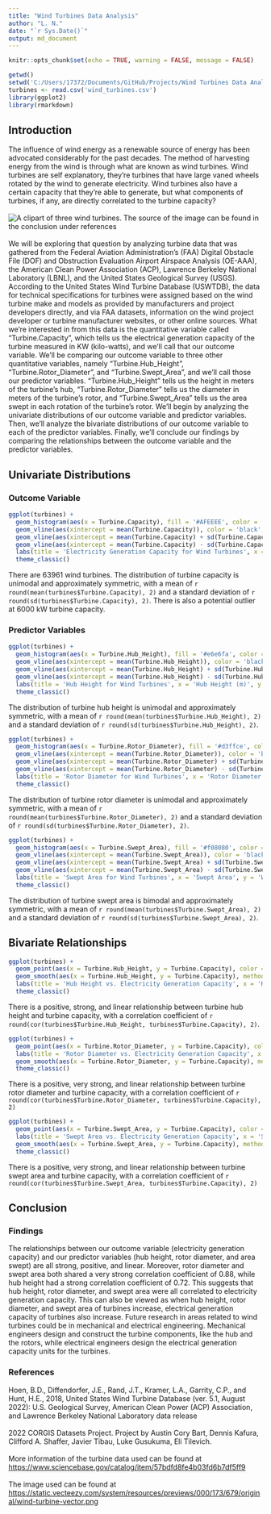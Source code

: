 ```yaml
---
title: "Wind Turbines Data Analysis"
author: "L. N."
date: "`r Sys.Date()`"
output: md_document
---
```


```r
knitr::opts_chunk$set(echo = TRUE, warning = FALSE, message = FALSE)
```

```r
getwd()
setwd('C:/Users/17372/Documents/GitHub/Projects/Wind Turbines Data Analysis')
turbines <- read.csv('wind_turbines.csv')
library(ggplot2)
library(rmarkdown)
```

## Introduction
The influence of wind energy as a renewable source of energy has been advocated considerably for the past decades. The method of harvesting energy from the wind is through what are known as wind turbines. Wind turbines are self explanatory, they're turbines that have large vaned wheels rotated by the wind to generate electricity. Wind turbines also have a certain capacity that they're able to generate, but what components of turbines, if any, are directly correlated to the turbine capacity?
<br><br>
![A clipart of three wind turbines. The source of the image can be found in the conclusion under references](wind_turbines.png)
<br><br>
We will be exploring that question by analyzing turbine data that was gathered from the Federal Aviation Administration's (FAA) Digital Obstacle File (DOF) and Obstruction Evaluation Airport Airspace Analysis (OE-AAA), the American Clean Power Association (ACP), Lawrence Berkeley National Laboratory (LBNL), and the United States Geological Survey (USGS). According to the United States Wind Turbine Database (USWTDB), the data for technical specifications for turbines were assigned based on the wind turbine make and models as provided by manufacturers and project developers directly, and via FAA datasets, information on the wind project developer or turbine manufacturer websites, or other online sources. What we're interested in from this data is the quantitative variable called "Turbine.Capacity", which tells us the electrical generation capacity of the turbine measured in KW (kilo-watts), and we'll call that our outcome variable. We'll be comparing our outcome variable to three other quantitative variables, namely "Turbine.Hub_Height", "Turbine.Rotor_Diameter", and "Turbine.Swept_Area", and we'll call those our predictor variables. "Turbine.Hub_Height" tells us the height in meters of the turbine's hub, "Turbine.Rotor_Diameter" tells us the diameter in meters of the turbine's rotor, and "Turbine.Swept_Area" tells us the area swept in each rotation of the turbine's rotor. We'll begin by analyzing the univariate distributions of our outcome variable and predictor variables. Then, we'll analyze the bivariate distributions of our outcome variable to each of the predictor variables. Finally, we'll conclude our findings by comparing the relationships between the outcome variable and the predictor variables.

## Univariate Distributions

### Outcome Variable

```r
ggplot(turbines) + 
  geom_histogram(aes(x = Turbine.Capacity), fill = '#AFEEEE', color = 'black', bins = 17) + 
  geom_vline(aes(xintercept = mean(Turbine.Capacity)), color = 'black', size = 1, linetype = 'longdash') + 
  geom_vline(aes(xintercept = mean(Turbine.Capacity) + sd(Turbine.Capacity)), color = 'black', size = 1, linetype = 'dashed') + 
  geom_vline(aes(xintercept = mean(Turbine.Capacity) - sd(Turbine.Capacity)), color = 'black', size = 1, linetype = 'dashed') + 
  labs(title = 'Electricity Generation Capacity for Wind Turbines', x = 'Electricity Generation Capacity (kW)', y = 'Wind Turbines') + 
  theme_classic()
```

There are 63961 wind turbines. The distribution of turbine capacity is unimodal and approximately symmetric, with a mean of `r round(mean(turbines$Turbine.Capacity), 2)` and a standard deviation of `r round(sd(turbines$Turbine.Capacity), 2)`. There is also a potential outlier at 6000 kW turbine capacity.

### Predictor Variables

```r
ggplot(turbines) + 
  geom_histogram(aes(x = Turbine.Hub_Height), fill = '#e6e6fa', color = 'black', bins = 17) + 
  geom_vline(aes(xintercept = mean(Turbine.Hub_Height)), color = 'black', size = 1, linetype = 'longdash') + 
  geom_vline(aes(xintercept = mean(Turbine.Hub_Height) + sd(Turbine.Hub_Height)), color = 'black', size = 1, linetype = 'dashed') + 
  geom_vline(aes(xintercept = mean(Turbine.Hub_Height) - sd(Turbine.Hub_Height)), color = 'black', size = 1, linetype = 'dashed') + 
  labs(title = 'Hub Height for Wind Turbines', x = 'Hub Height (m)', y = 'Wind Turbines') + 
  theme_classic()
```

The distribution of turbine hub height is unimodal and approximately symmetric, with a mean of `r round(mean(turbines$Turbine.Hub_Height), 2)` and a standard deviation of `r round(sd(turbines$Turbine.Hub_Height), 2)`.


```r
ggplot(turbines) + 
  geom_histogram(aes(x = Turbine.Rotor_Diameter), fill = '#d3ffce', color = 'black', bins = 17) + 
  geom_vline(aes(xintercept = mean(Turbine.Rotor_Diameter)), color = 'black', size = 1, linetype = 'longdash') + 
  geom_vline(aes(xintercept = mean(Turbine.Rotor_Diameter) + sd(Turbine.Rotor_Diameter)), color = 'black', size = 1, linetype = 'dashed') + 
  geom_vline(aes(xintercept = mean(Turbine.Rotor_Diameter) - sd(Turbine.Rotor_Diameter)), color = 'black', size = 1, linetype = 'dashed') + 
  labs(title = 'Rotor Diameter for Wind Turbines', x = 'Rotor Diameter (m)', y = 'Wind Turbines') + 
  theme_classic()
```

The distribution of turbine rotor diameter is unimodal and approximately symmetric, with a mean of `r round(mean(turbines$Turbine.Rotor_Diameter), 2)` and a standard deviation of `r round(sd(turbines$Turbine.Rotor_Diameter), 2)`.

```r
ggplot(turbines) + 
  geom_histogram(aes(x = Turbine.Swept_Area), fill = '#f08080', color = 'black', bins = 17) + 
  geom_vline(aes(xintercept = mean(Turbine.Swept_Area)), color = 'black', size = 1, linetype = 'longdash') + 
  geom_vline(aes(xintercept = mean(Turbine.Swept_Area) + sd(Turbine.Swept_Area)), color = 'black', size = 1, linetype = 'dashed') + 
  geom_vline(aes(xintercept = mean(Turbine.Swept_Area) - sd(Turbine.Swept_Area)), color = 'black', size = 1, linetype = 'dashed') + 
  labs(title = 'Swept Area for Wind Turbines', x = 'Swept Area', y = 'Wind Turbines') + 
  theme_classic()
```

The distribution of turbine swept area is bimodal and approximately symmetric, with a mean of `r round(mean(turbines$Turbine.Swept_Area), 2)` and a standard deviation of `r round(sd(turbines$Turbine.Swept_Area), 2)`.

## Bivariate Relationships

```r
ggplot(turbines) + 
  geom_point(aes(x = Turbine.Hub_Height, y = Turbine.Capacity), color ='#c39797') + 
  geom_smooth(aes(x = Turbine.Hub_Height, y = Turbine.Capacity), method = 'lm', se = FALSE, color = 'black', size = 0.5) + 
  labs(title = 'Hub Height vs. Electricity Generation Capacity', x = 'Hub Height (m)', y = 'Electricity Generation Capacity (kW)') + 
  theme_classic()
```

There is a positive, strong, and linear relationship between turbine hub height and turbine capacity, with a correlation coefficient of `r round(cor(turbines$Turbine.Hub_Height, turbines$Turbine.Capacity), 2)`.

```r
ggplot(turbines) + 
  geom_point(aes(x = Turbine.Rotor_Diameter, y = Turbine.Capacity), color = '#CBBEB5') + 
  labs(title = 'Rotor Diameter vs. Electricity Generation Capacity', x = 'Rotor Diameter (m)', y = 'Electricity Generation Capacity (kW)') + 
  geom_smooth(aes(x = Turbine.Rotor_Diameter, y = Turbine.Capacity), method = 'lm', se = FALSE, color = 'black', size = 0.5) + 
  theme_classic()
```

There is a positive, very strong, and linear relationship between turbine rotor diameter and turbine capacity, with a correlation coefficient of `r round(cor(turbines$Turbine.Rotor_Diameter, turbines$Turbine.Capacity), 2)`

```r
ggplot(turbines) + 
  geom_point(aes(x = Turbine.Swept_Area, y = Turbine.Capacity), color = '#6897bb') + 
  labs(title = 'Swept Area vs. Electricity Generation Capacity', x = 'Swept Area', y = 'Electricity Generation Capacity (kW)') + 
  geom_smooth(aes(x = Turbine.Swept_Area, y = Turbine.Capacity), method = 'lm', se = FALSE, color = 'black', size = 0.5) + 
  theme_classic()
```

There is a positive, very strong, and linear relationship between turbine swept area and turbine capacity, with a correlation coefficient of `r round(cor(turbines$Turbine.Swept_Area, turbines$Turbine.Capacity), 2)`

## Conclusion

### Findings
The relationships between our outcome variable (electricity generation capacity) and our predictor variables (hub height, rotor diameter, and area swept) are all strong, positive, and linear. Moreover, rotor diameter and swept area both shared a very strong correlation coefficient of 0.88, while hub height had a strong correlation coefficient of 0.72. This suggests that hub height, rotor diameter, and swept area were all correlated to electricity generation capacity. This can also be viewed as when hub height, rotor diameter, and swept area of turbines increase, electrical generation capacity of turbines also increase. Future research in areas related to wind turbines could be in mechanical and electrical engineering. Mechanical engineers design and construct the turbine components, like the hub and the rotors, while electrical engineers design the electrical generation capacity units for the turbines.

### References

Hoen, B.D., Diffendorfer, J.E., Rand, J.T., Kramer, L.A., Garrity, C.P., and Hunt, H.E., 2018, United States Wind Turbine Database (ver. 5.1, August 2022): U.S. Geological Survey, American Clean Power (ACP) Association, and Lawrence Berkeley National Laboratory data release
<br><br>
2022 CORGIS Datasets Project. Project by Austin Cory Bart, Dennis Kafura, Clifford A. Shaffer, Javier Tibau, Luke Gusukuma, Eli Tilevich.
<br><br>
More information of the turbine data used can be found at <https://www.sciencebase.gov/catalog/item/57bdfd8fe4b03fd6b7df5ff9>
<br><br>
The image used can be found at <https://static.vecteezy.com/system/resources/previews/000/173/679/original/wind-turbine-vector.png>